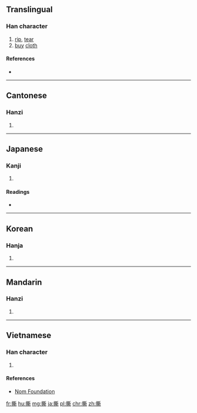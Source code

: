 ==Translingual==

===Han character===
{{Han char|rn=64|rad=手|as=12|sn=15|four=5202<sub>1</sub>|canj=手廿金中 (QTCL)|ids=⿰[[扌]][[斯]]}}

# [[rip]], [[tear]]
# [[buy]] [[cloth]]

====References====
* {{Han ref|kx=0454.150|dkj=12705|dj=0803.290|hdz=31953.060|uh=6495|ud=25749|bh=BCB9|bd=48313}}

----

==Cantonese==

===Hanzi===
{{yue-hanzi|jyut=[[si1]]|y=si1}}

# {{defn|lang=yue|sort=手12}}

----

==Japanese==

===Kanji===
{{ja-kanji|grade=|rs=手12}}

# {{defn|lang=ja|sort=手12}}

====Readings====
* {{ja-readings|on=[[せい]] (sei), [[さい]] (sai), [[し]] (shi)|kun=[[さく]] (saku)}}

----

==Korean==

===Hanja===
{{ko-hanja|hangeul=서|eumhun=|rv=seo|mr=sŏ|y=se}}

# {{defn|lang=ko|sort=手12}}

----

==Mandarin==

===Hanzi===
{{cmn-hanzi|pin=[[sī]] ([[si1]])|wg=ssu<sup>1</sup>}}

# {{defn|lang=cmn|sort=手12}}

----

==Vietnamese==

===Han character===
{{vi-readings|rs=手12| hanviet = [[tê]], [[ti]]}}

# {{defn|lang=vi|sort=手12}}

====References====
*[http://nomfoundation.org/common/nom_details.php?codepoint=6495 Nom Foundation]

[[fr:撕]]
[[hu:撕]]
[[mg:撕]]
[[ja:撕]]
[[pl:撕]]
[[chr:撕]]
[[zh:撕]]
